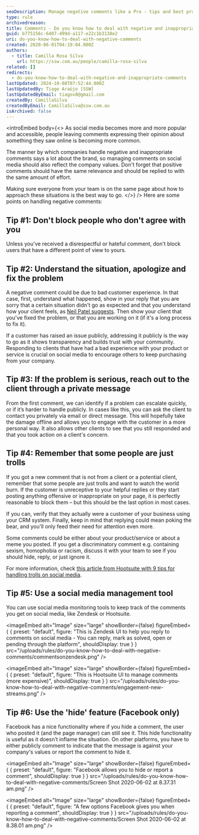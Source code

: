 ```yaml
---
seoDescription: Manage negative comments like a Pro - tips and best practices.
type: rule
archivedreason:
title: Comments - Do you know how to deal with negative and inappropriate responses?
guid: b775156c-6407-499d-a117-e22c1b3138e2
uri: do-you-know-how-to-deal-with-negative-comments
created: 2020-06-01T04:19:04.000Z
authors:
  - title: Camilla Rosa Silva
    url: https://ssw.com.au/people/camilla-rosa-silva
related: []
redirects:
  - do-you-know-how-to-deal-with-negative-and-inappropriate-comments
lastUpdated: 2024-10-08T07:52:44.000Z
lastUpdatedBy: Tiago Araújo [SSW]
lastUpdatedByEmail: tiagov8@gmail.com
createdBy: CamillaSilva
createdByEmail: CamillaSilva@ssw.com.au
isArchived: false
---
```


<introEmbed
  body={<>
As social media becomes more and more popular and accessible, people leaving comments expressing their opinion about something they saw online is becoming more common.

The manner by which companies handle negative and inappropriate comments says a lot about the brand, so managing comments on social media should also reflect the company values. Don't forget that positive comments should have the same relevance and should be replied to with the same amount of effort.

Making sure everyone from your team is on the same page about how to approach these situations is the best way to go.
  </>}
/>
Here are some points on handling negative comments:

## Tip #1: Don't block people who don't agree with you

Unless you've received a disrespectful or hateful comment, don't block users that have a different point of view to yours.

## Tip #2: Understand the situation, apologize and fix the problem

A negative comment could be due to bad customer experience. In that case, first, understand what happened, show in your reply that you are sorry that a certain situation didn't go as expected and that you understand how your client feels, as [Neil Patel suggests](https://neilpatel.com/blog/unhappy-customers-into-resource/). Then show your client that you've fixed the problem, or that you are working on it (if it's a long process to fix it).

If a customer has raised an issue publicly, addressing it publicly is the way to go as it shows transparency and builds trust with your community. Responding to clients that have had a bad experience with your product or service is crucial on social media to encourage others to keep purchasing from your company.

## Tip #3: If the problem is serious, reach out to the client through a private message

From the first comment, we can identify if a problem can escalate quickly, or if it’s harder to handle publicly. In cases like this, you can ask the client to contact you privately via email or direct message. This will hopefully take the damage offline and allows you to engage with the customer in a more personal way. It also allows other clients to see that you still responded and that you took action on a client's concern.

## Tip #4: Remember that some people are just trolls

If you got a new comment that is not from a client or a potential client, remember that some people are just trolls and want to watch the world burn. If the customer is unreceptive to your helpful replies or they start posting anything offensive or inappropriate on your page, it is perfectly reasonable to block them – but this should be the last option in most cases.

If you can, verify that they actually were a customer of your business using your CRM system. Finally, keep in mind that replying could mean poking the bear, and you'll only feed their need for attention even more.

Some comments could be either about your product/service or about a meme you posted. If you get a discriminatory comment e.g. containing sexism, homophobia or racism, discuss it with your team to see if you should hide, reply, or just ignore it.

For more information, check [this article from Hootsuite with 9 tips for handling trolls on social media](https://blog.hootsuite.com/how-to-deal-with-trolls-on-social-media/).

## Tip #5: Use a social media management tool

You can use social media monitoring tools to keep track of the comments you get on social media, like Zendesk or Hootsuite.


<imageEmbed
  alt="Image"
  size="large"
  showBorder={false}
  figureEmbed={ {
    preset: "default",
    figure: "This is Zendesk UI to help you reply to comments on social media - You can reply, mark as solved, open or pending through the platform",
    shouldDisplay: true
  } }
  src="/uploads/rules/do-you-know-how-to-deal-with-negative-comments/commentsonzendesk.png"
/>


<imageEmbed
  alt="Image"
  size="large"
  showBorder={false}
  figureEmbed={ {
    preset: "default",
    figure: "This is Hootsuite UI to manage comments (more expensive)",
    shouldDisplay: true
  } }
  src="/uploads/rules/do-you-know-how-to-deal-with-negative-comments/engagement-new-streams.png"
/>

## Tip #6: Use the 'hide' feature (Facebook only)

Facebook has a nice functionality where if you hide a comment, the user who posted it (and the page manager) can still see it. This hide functionality is useful as it doesn’t inflame the situation. On other platforms, you have to either publicly comment to indicate that the message is against your company's values or report the comment to hide it.


<imageEmbed
  alt="Image"
  size="large"
  showBorder={false}
  figureEmbed={ {
    preset: "default",
    figure: "Facebook allows you to hide or report a comment",
    shouldDisplay: true
  } }
  src="/uploads/rules/do-you-know-how-to-deal-with-negative-comments/Screen Shot 2020-06-02 at 8.37.31 am.png"
/>


<imageEmbed
  alt="Image"
  size="large"
  showBorder={false}
  figureEmbed={ {
    preset: "default",
    figure: "A few options Facebook gives you when reporting a comment",
    shouldDisplay: true
  } }
  src="/uploads/rules/do-you-know-how-to-deal-with-negative-comments/Screen Shot 2020-06-02 at 8.38.01 am.png"
/>
